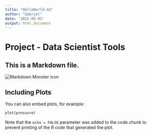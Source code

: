 ```yaml
---
title: "HelloWorld.md"
author: "Gabriel"
date: '2022-05-03'
output: html_document
---
```


# Project - Data Scientist Tools  
## This is a Markdown file.  

<img src="https://blog.bluesol.com.br/wp-content/uploads/2017/03/Crescimento-da-energia-solar-mundial-salta-50-gra%C3%A7as-%C3%A0-China-e-EUA.jpg"
     alt="Markdown Monster icon" />


## Including Plots

You can also embed plots, for example:  

```r
plot(pressure)
```

Note that the `echo = FALSE` parameter was added to the code chunk to prevent printing of the R code that generated the plot.